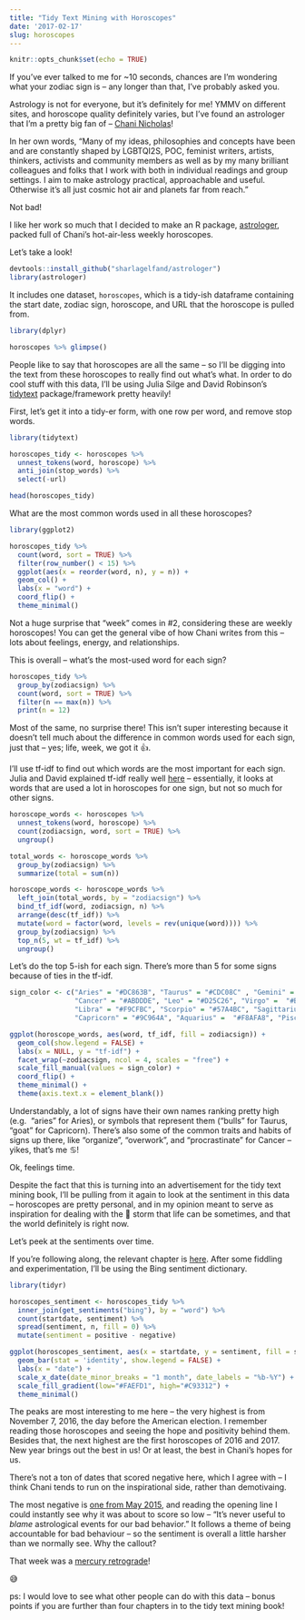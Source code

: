 ```yaml
---
title: "Tidy Text Mining with Horoscopes"
date: '2017-02-17'
slug: horoscopes
---
```


```r
knitr::opts_chunk$set(echo = TRUE)
```

If you've ever talked to me for ~10 seconds, chances are I'm wondering what your
zodiac sign is -- any longer than that, I've probably asked you.

Astrology is not for everyone, but it's definitely for me! YMMV on different
sites, and horoscope quality definitely varies, but I've found an astrologer
that I'm a pretty big fan of -- [Chani Nicholas](http://chaninicholas.com)!

In her own words, "Many of my ideas, philosophies and concepts have been and are
constantly shaped by LGBTQI2S, POC, feminist writers, artists, thinkers,
activists and community members as well as by my many brilliant colleagues and
folks that I work with both in individual readings and group settings. I aim to
make astrology practical, approachable and useful. Otherwise it’s all just
cosmic hot air and planets far from reach."

Not bad!

I like her work so much that I decided to make an R package, 
[astrologer](https://github.com/sharlagelfand/astrologer), packed full of Chani's
hot-air-less weekly horoscopes.

Let's take a look!

```r
devtools::install_github("sharlagelfand/astrologer")
library(astrologer)
```

It includes one dataset, `horoscopes`, which is a tidy-ish dataframe containing
the start date, zodiac sign, horoscope, and URL that the horoscope is pulled from.

```r
library(dplyr)

horoscopes %>% glimpse()
```

People like to say that horoscopes are all the same -- so I'll be digging into the
text from these horoscopes to really find out what's what. In order to do cool 
stuff with this data, I'll be using Julia Silge and David Robinson's 
[tidytext](http://tidytextmining.com/) package/framework pretty heavily! 

First, let's get it into a tidy-er form, with one row per word, and remove stop words.

```r
library(tidytext)

horoscopes_tidy <- horoscopes %>%
  unnest_tokens(word, horoscope) %>%
  anti_join(stop_words) %>%
  select(-url)

head(horoscopes_tidy)
```

What are the most common words used in all these horoscopes?

```r
library(ggplot2)

horoscopes_tidy %>%
  count(word, sort = TRUE) %>%
  filter(row_number() < 15) %>%
  ggplot(aes(x = reorder(word, n), y = n)) +
  geom_col() +
  labs(x = "word") + 
  coord_flip() +
  theme_minimal()
```

Not a huge surprise that "week" comes in #2, considering these are weekly horoscopes!
You can get the general vibe of how Chani writes from this -- lots about feelings, 
energy, and relationships.

This is overall -- what's the most-used word for each sign?
```r
horoscopes_tidy %>%
  group_by(zodiacsign) %>%
  count(word, sort = TRUE) %>%
  filter(n == max(n)) %>%
  print(n = 12)
```
Most of the same, no surprise there! This isn't super interesting because it doesn't
tell much about the difference in common words used for each sign, just that -- 
yes; life, week, we got it 👍.

I'll use tf-idf to find out which words are the most important for each sign.
Julia and David explained tf-idf really well [here](http://tidytextmining.com/tfidf.html) -- 
essentially, it looks at words that are used a lot in horoscopes for one sign, 
but not so much for other signs.

```r
horoscope_words <- horoscopes %>%
  unnest_tokens(word, horoscope) %>%
  count(zodiacsign, word, sort = TRUE) %>%
  ungroup()

total_words <- horoscope_words %>%
  group_by(zodiacsign) %>%
  summarize(total = sum(n))

horoscope_words <- horoscope_words %>%
  left_join(total_words, by = "zodiacsign") %>%
  bind_tf_idf(word, zodiacsign, n) %>%
  arrange(desc(tf_idf)) %>%
  mutate(word = factor(word, levels = rev(unique(word)))) %>%
  group_by(zodiacsign) %>%
  top_n(5, wt = tf_idf) %>%
  ungroup()
```
Let's do the top 5-ish for each sign. There's more than 5 for some signs because of
ties in the tf-idf.

```r
sign_color <- c("Aries" = "#DC863B", "Taurus" = "#CDC08C" , "Gemini" =  "#FAEFD1",
                "Cancer" = "#ABDDDE", "Leo" = "#D25C26", "Virgo" =  "#B4AB6B",
                "Libra" = "#F9CFBC", "Scorpio" = "#57A4BC", "Sagittarius" = "#C93312",
                "Capricorn" = "#9C964A", "Aquarius" =  "#F8AFA8", "Pisces" =  "#046C9A")

ggplot(horoscope_words, aes(word, tf_idf, fill = zodiacsign)) +
  geom_col(show.legend = FALSE) +
  labs(x = NULL, y = "tf-idf") +
  facet_wrap(~zodiacsign, ncol = 4, scales = "free") + 
  scale_fill_manual(values = sign_color) + 
  coord_flip() + 
  theme_minimal() + 
  theme(axis.text.x = element_blank())
```

Understandably, a lot of signs have their own names ranking pretty high (e.g. 
"aries" for Aries), or symbols that represent them ("bulls" for Taurus, "goat" 
for Capricorn). There's also some of the common traits and habits of signs up there, like
"organize", "overwork", and "procrastinate" for Cancer -- yikes, that's me ♋!

Ok, feelings time.

Despite the fact that this is turning into an advertisement for the tidy text mining
book, I'll be pulling from it again to look at the sentiment in this data -- 
horoscopes are pretty personal, and in my opinion meant to serve as inspiration
for dealing with the 💩 storm that life can be sometimes, and that the world
definitely is right now.

Let's peek at the sentiments over time.

If you're following along, the relevant chapter is [here](http://tidytextmining.com/sentiment.html).
After some fiddling and experimentation, I'll be using the Bing sentiment dictionary.


```r
library(tidyr)

horoscopes_sentiment <- horoscopes_tidy %>%
  inner_join(get_sentiments("bing"), by = "word") %>%
  count(startdate, sentiment) %>%
  spread(sentiment, n, fill = 0) %>%
  mutate(sentiment = positive - negative)

ggplot(horoscopes_sentiment, aes(x = startdate, y = sentiment, fill = sentiment)) +
  geom_bar(stat = 'identity', show.legend = FALSE) +
  labs(x = "date") + 
  scale_x_date(date_minor_breaks = "1 month", date_labels = "%b-%Y") + 
  scale_fill_gradient(low="#FAEFD1", high="#C93312") + 
  theme_minimal()
```

The peaks are most interesting to me here -- the very highest is from November 7, 2016,
the day before the American election. I remember reading those horoscopes and seeing the hope
and positivity behind them. Besides that, the next highest are the first horoscopes of 2016 and 2017.
New year brings out the best in us! Or at least, the best in Chani's hopes for us.

There's not a ton of dates that scored negative here, which I agree with -- I think 
Chani tends to run on the inspirational side, rather than demotivaing. 

The most negative is [one from May 2015](http://chaninicholas.com/2015/05/horoscopes-for-the-week-of-may-25th/),
and reading the opening line I could instantly see why it was about to score
so low -- "It’s never useful to *blame* astrological events for our bad behavior."
It follows a theme of being accountable for bad behaviour -- so the sentiment
is overall a little harsher than we normally see. Why the callout?

That week was a [mercury retrograde](https://www.astrologyzone.com/everything-you-need-to-know-about-mercury-retrograde/)!

😅

ps: I would love to see what other people can do with this data -- bonus points if you
are further than four chapters in to the tidy text mining book!
